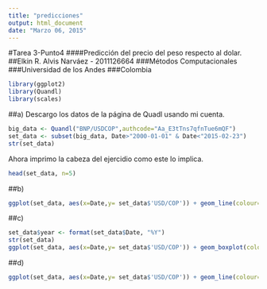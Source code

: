 ```yaml
---
title: "predicciones"
output: html_document
date: "Marzo 06, 2015"
---
```


#Tarea 3-Punto4
####Predicción del precio del peso respecto al dolar.
##Elkin R. Alvis Narváez - 2011126664
###Métodos Computacionales
###Universidad de los Andes
###Colombia
```r
library(ggplot2)
library(Quandl)
library(scales)
```



##a)
Descargo los datos de la página de Quadl usando mi cuenta.
```r
big_data <- Quandl("BNP/USDCOP",authcode="Aa_E3tTns7qfnTue6mQF")
set_data <- subset(big_data, Date>"2000-01-01" & Date<"2015-02-23")
str(set_data)

```
Ahora imprimo la cabeza del ejercidio como este lo implica.
```r
head(set_data, n=5)
```
##b)
```r
ggplot(set_data, aes(x=Date,y= set_data$'USD/COP')) + geom_line(colour="blue") + xlab('Día') + ylab("USD/COP") + ggtitle("Precio del Dolar en COP\n(Ene/01/2000 hasta Feb/23/2015)")
```
##c)
```r
set_data$year <- format(set_data$Date, "%Y")
str(set_data)
ggplot(set_data, aes(x=Date,y= set_data$'USD/COP')) + geom_boxplot(colour="blue") + xlab('Día') + ylab("USD/COP") + ggtitle("Precio del Dolar en COP\n(Ene/01/2000 hasta Feb/23/2015)") + theme(plot.title = element_text(lineheight=1))+ facet_wrap(~year, scales ="free") + theme(axis.ticks = element_blank(), axis.text.x = element_blank()) + theme(axis.title.x=element_text(size=20), axis.title.y=element_text(size=20)) + theme_bw() + theme(axis.ticks = element_blank(), axis.text.x = element_blank())
```
##d)
```r
ggplot(set_data, aes(x=Date,y= set_data$'USD/COP')) + geom_line(colour="blue") + xlab('Día') + ylab("USD/COP") + ggtitle("Precio del Dolar en COP\n(Ene/01/2000 hasta Feb/23/2015)") + theme(plot.title = element_text(lineheight=1))+stat_smooth(method="gam",formula = y ~s (x,bs="cs"),fullrange=TRUE)
```

